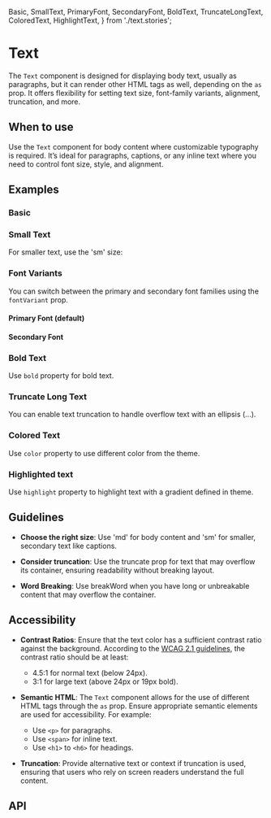   Basic,
  SmallText,
  PrimaryFont,
  SecondaryFont,
  BoldText,
  TruncateLongText,
  ColoredText,
  HighlightText,
} from './text.stories';

<Meta of={Text} />

# Text

The `Text` component is designed for displaying body text, usually as paragraphs, but it can render other HTML tags as well, depending on the `as` prop. It offers flexibility for setting text size, font-family variants, alignment, truncation, and more.

## When to use

Use the `Text` component for body content where customizable typography is required. It’s ideal for paragraphs, captions, or any inline text where you need to control font size, style, and alignment.

## Examples

### Basic

<Canvas of={Basic} />

### Small Text

For smaller text, use the 'sm' size:

<Canvas of={SmallText} />

### Font Variants

You can switch between the primary and secondary font families using the `fontVariant` prop.

#### Primary Font (default)

<Canvas of={PrimaryFont} />

#### Secondary Font

<Canvas of={SecondaryFont} />

### Bold Text

Use `bold` property for bold text.

<Canvas of={BoldText} />

### Truncate Long Text

You can enable text truncation to handle overflow text with an ellipsis (...).

<Canvas of={TruncateLongText} />

### Colored Text

Use `color` property to use different color from the theme.

<Canvas of={ColoredText} />

### Highlighted text

Use `highlight` property to highlight text with a gradient defined in theme.

<Canvas of={HighlightText} />

## Guidelines

- **Choose the right size**: Use 'md' for body content and 'sm' for smaller, secondary text like captions.

- **Consider truncation**: Use the truncate prop for text that may overflow its container, ensuring readability without
  breaking layout.

- **Word Breaking**: Use breakWord when you have long or unbreakable content that may overflow the container.


## Accessibility

- **Contrast Ratios**: Ensure that the text color has a sufficient contrast ratio against the background. According to
  the [WCAG 2.1 guidelines](https://www.w3.org/TR/WCAG21/), the contrast ratio should be at least:

  - 4.5:1 for normal text (below 24px).
  - 3:1 for large text (above 24px or 19px bold).

- **Semantic HTML**: The `Text` component allows for the use of different HTML tags through the `as` prop. Ensure
  appropriate semantic elements are used for accessibility. For example:
  - Use `<p>` for paragraphs.
  - Use `<span>` for inline text.
  - Use `<h1>` to `<h6>` for headings.

- **Truncation**: Provide alternative text or context if truncation is used, ensuring that users who rely on screen
readers understand the full content.



## API

<ArgsTable />
